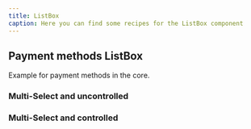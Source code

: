 ```yaml
---
title: ListBox
caption: Here you can find some recipes for the ListBox component
---
```


## Payment methods ListBox

Example for payment methods in the core.

### Multi-Select and uncontrolled

<ComponentDemo file="./payment-listbox-uncontrolled.demo.tsx" />

### Multi-Select and controlled

<ComponentDemo file="./payment-listbox-controlled.demo.tsx" />
